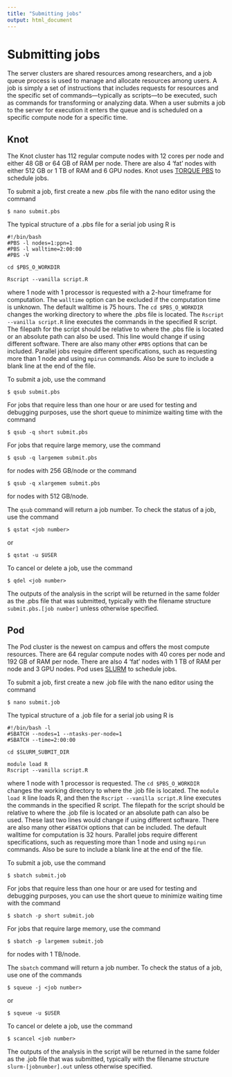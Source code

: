 ```yaml
---
title: "Submitting jobs"
output: html_document
---
```


# Submitting jobs

The server clusters are shared resources among researchers, and a job queue process is used to manage and allocate resources among users. A job is simply a set of instructions that includes requests for resources and the specific set of commands---typically as scripts---to be executed, such as commands for transforming or analyzing data. When a user submits a job to the server for execution it enters the queue and is scheduled on a specific compute node for a specific time.

## Knot

The Knot cluster has 112 regular compute nodes with 12 cores per node and either 48 GB or 64 GB of RAM per node. There are also 4 'fat' nodes with either 512 GB or 1 TB of RAM and 6 GPU nodes. Knot uses [TORQUE PBS](http://csc.cnsi.ucsb.edu/docs/example-scripts-running-jobs) to schedule jobs.

To submit a job, first create a new .pbs file with the nano editor using the command

```
$ nano submit.pbs
```

The typical structure of a .pbs file for a serial job using R is

```
#!/bin/bash
#PBS -l nodes=1:ppn=1
#PBS -l walltime=2:00:00
#PBS -V

cd $PBS_O_WORKDIR

Rscript --vanilla script.R
```

where 1 node with 1 processor is requested with a 2-hour timeframe for computation. The `walltime` option can be excluded if the computation time is unknown. The default walltime is 75 hours. The `cd $PBS_O_WORKDIR` changes the working directory to where the .pbs file is located. The `Rscript --vanilla script.R` line executes the commands in the specified R script. The filepath for the script should be relative to where the .pbs file is located or an absolute path can also be used. This line would change if using different software. There are also many other `#PBS` options that can be included. Parallel jobs require different specifications, such as requesting more than 1 node and using `mpirun` commands. Also be sure to include a blank line at the end of the file.

To submit a job, use the command

```
$ qsub submit.pbs
```

For jobs that require less than one hour or are used for testing and debugging purposes, use the short queue to minimize waiting time with the command

```
$ qsub -q short submit.pbs
```

For jobs that require large memory, use the command

```
$ qsub -q largemem submit.pbs
```

for nodes with 256 GB/node or the command

```
$ qsub -q xlargemem submit.pbs
```

for nodes with 512 GB/node.

The `qsub` command will return a job number. To check the status of a job, use the command

```
$ qstat <job number>
```

or

```
$ qstat -u $USER
```

To cancel or delete a job, use the command

```
$ qdel <job number>
```

The outputs of the analysis in the script will be returned in the same folder as the .pbs file that was submitted, typically with the filename structure `submit.pbs.[job number]` unless otherwise specified.

## Pod

The Pod cluster is the newest on campus and offers the most compute resources. There are 64 regular compute nodes with 40 cores per node and 192 GB of RAM per node. There are also 4 'fat' nodes with 1 TB of RAM per node and 3 GPU nodes. Pod uses [SLURM](http://csc.cnsi.ucsb.edu/docs/slurm-job-scheduler) to schedule jobs.

To submit a job, first create a new .job file with the nano editor using the command

```
$ nano submit.job
```

The typical structure of a .job file for a serial job using R is

```
#!/bin/bash -l
#SBATCH --nodes=1 --ntasks-per-node=1
#SBATCH --time=2:00:00

cd $SLURM_SUBMIT_DIR

module load R
Rscript --vanilla script.R
```

where 1 node with 1 processor is requested. The `cd $PBS_O_WORKDIR` changes the working directory to where the .job file is located. The `module load R` line loads R, and then the `Rscript --vanilla script.R` line executes the commands in the specified R script. The filepath for the script should be relative to where the .job file is located or an absolute path can also be used. These last two lines would change if using different software. There are also many other `#SBATCH` options that can be included. The default walltime for computation is 32 hours. Parallel jobs require different specifications, such as requesting more than 1 node and using `mpirun` commands. Also be sure to include a blank line at the end of the file.

To submit a job, use the command

```
$ sbatch submit.job
```

For jobs that require less than one hour or are used for testing and debugging purposes, you can use the short queue to minimize waiting time with the command

```
$ sbatch -p short submit.job
```

For jobs that require large memory, use the command

```
$ sbatch -p largemem submit.job
```

for nodes with 1 TB/node.

The `sbatch` command will return a job number. To check the status of a job, use one of the commands

```
$ squeue -j <job number>
```

or

```
$ squeue -u $USER
```

To cancel or delete a job, use the command

```
$ scancel <job number>
```

The outputs of the analysis in the script will be returned in the same folder as the .job file that was submitted, typically with the filename structure `slurm-[jobnumber].out` unless otherwise specified.
